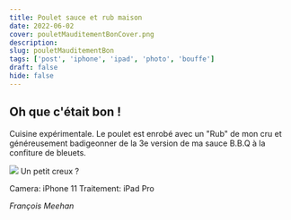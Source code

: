 ```yaml
---
title: Poulet sauce et rub maison
date: 2022-06-02
cover: pouletMauditementBonCover.png
description: 
slug: pouletMauditementBon
tags: ['post', 'iphone', 'ipad', 'photo', 'bouffe']
draft: false
hide: false
---
```


## Oh que c'était bon !

Cuisine expérimentale. Le poulet est enrobé avec un "Rub" de mon cru et généreusement badigeonner de la 3e version de ma sauce B.B.Q à la confiture de bleuets.


<Flex>
  <Card width={[ 256, 320 ]} mx='auto'>
    <Image src='pouletMauditementBon.png'/>
    <Text>
      Un petit creux ?
    </Text>
  </Card>
</Flex>

<br/>

Camera: iPhone 11 
Traitement: iPad  Pro 

*François Meehan*